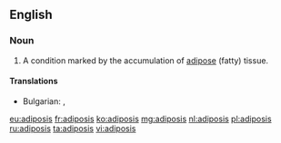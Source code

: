 ==English==

===Noun===
{{en-noun|adiposes}}

# {{medical}} A condition marked by the accumulation of [[adipose]] (fatty) tissue.

====Translations====
{{trans-top|accumulation of adipose tissue}}
* Bulgarian: {{t+|bg|дебелина}}, {{t+|bg|тлъстина}}
{{trans-mid}}
{{trans-bottom}}

[[eu:adiposis]]
[[fr:adiposis]]
[[ko:adiposis]]
[[mg:adiposis]]
[[nl:adiposis]]
[[pl:adiposis]]
[[ru:adiposis]]
[[ta:adiposis]]
[[vi:adiposis]]